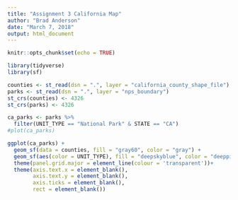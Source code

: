 ```yaml
---
title: "Assignment 3 California Map"
author: "Brad Anderson"
date: "March 7, 2018"
output: html_document
---
```


```r
knitr::opts_chunk$set(echo = TRUE)
```

```r
library(tidyverse)
library(sf)
```

```r
counties <- st_read(dsn = ".", layer = "california_county_shape_file")
parks <- st_read(dsn = ".", layer = "nps_boundary")
st_crs(counties) <- 4326
st_crs(parks) <- 4326
```

```r

ca_parks <- parks %>% 
  filter(UNIT_TYPE == "National Park" & STATE == "CA")
#plot(ca_parks)

```

```r
ggplot(ca_parks) +
  geom_sf(data = counties, fill = "gray60", color = "gray") +
  geom_sf(aes(color = UNIT_TYPE), fill = "deepskyblue", color = "deeppink") +
  theme(panel.grid.major = element_line(colour = 'transparent'))+
  theme(axis.text.x = element_blank(),
        axis.text.y = element_blank(),
        axis.ticks = element_blank(),
        rect = element_blank())
```

